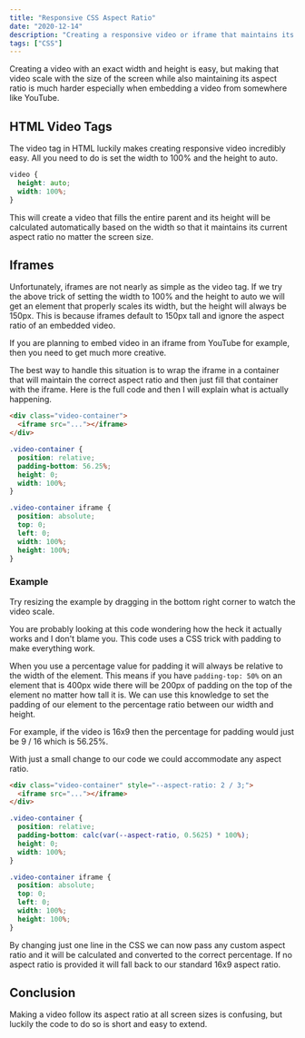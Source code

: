 ```yaml
---
title: "Responsive CSS Aspect Ratio"
date: "2020-12-14"
description: "Creating a responsive video or iframe that maintains its aspect ratio in CSS is much trickier than you may think."
tags: ["CSS"]
---
```



Creating a video with an exact width and height is easy, but making that video scale with the size of the screen while also maintaining its aspect ratio is much harder especially when embedding a video from somewhere like YouTube.

## HTML Video Tags

The video tag in HTML luckily makes creating responsive video incredibly easy. All you need to do is set the width to 100% and the height to auto.

```css
video {
  height: auto;
  width: 100%;
}
```

This will create a video that fills the entire parent and its height will be calculated automatically based on the width so that it maintains its current aspect ratio no matter the screen size.

## Iframes

Unfortunately, iframes are not nearly as simple as the video tag. If we try the above trick of setting the width to 100% and the height to auto we will get an element that properly scales its width, but the height will always be 150px. This is because iframes default to 150px tall and ignore the aspect ratio of an embedded video.

If you are planning to embed video in an iframe from YouTube for example, then you need to get much more creative.

The best way to handle this situation is to wrap the iframe in a container that will maintain the correct aspect ratio and then just fill that container with the iframe. Here is the full code and then I will explain what is actually happening.

```html
<div class="video-container">
  <iframe src="..."></iframe>
</div>
```

```css
.video-container {
  position: relative;
  padding-bottom: 56.25%;
  height: 0;
  width: 100%;
}

.video-container iframe {
  position: absolute;
  top: 0;
  left: 0;
  width: 100%;
  height: 100%;
}
```

### Example

Try resizing the example by dragging in the bottom right corner to watch the video scale.

<ResponsiveIframeEmbed url="https://www.youtube.com/embed/l1mER1bV0N0" />

You are probably looking at this code wondering how the heck it actually works and I don't blame you. This code uses a CSS trick with padding to make everything work.

When you use a percentage value for padding it will always be relative to the width of the element. This means if you have `padding-top: 50%` on an element that is 400px wide there will be 200px of padding on the top of the element no matter how tall it is. We can use this knowledge to set the padding of our element to the percentage ratio between our width and height.

For example, if the video is 16x9 then the percentage for padding would just be 9 / 16 which is 56.25%.

With just a small change to our code we could accommodate any aspect ratio.

```html {1}
<div class="video-container" style="--aspect-ratio: 2 / 3;">
  <iframe src="..."></iframe>
</div>
```

```css {3}
.video-container {
  position: relative;
  padding-bottom: calc(var(--aspect-ratio, 0.5625) * 100%);
  height: 0;
  width: 100%;
}

.video-container iframe {
  position: absolute;
  top: 0;
  left: 0;
  width: 100%;
  height: 100%;
}
```

By changing just one line in the CSS we can now pass any custom aspect ratio and it will be calculated and converted to the correct percentage. If no aspect ratio is provided it will fall back to our standard 16x9 aspect ratio.

## Conclusion

Making a video follow its aspect ratio at all screen sizes is confusing, but luckily the code to do so is short and easy to extend.
